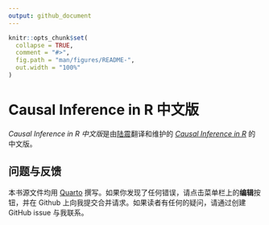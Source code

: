 ```yaml
---
output: github_document
---
```


<!-- README.md is generated from README.Rmd. Please edit that file -->

```r
knitr::opts_chunk$set(
  collapse = TRUE,
  comment = "#>",
  fig.path = "man/figures/README-",
  out.width = "100%"
)
```

# Causal Inference in R 中文版

*Causal Inference in R 中文版*是由[陆震](https://leslie-lu.github.io/)翻译和维护的 [*Causal Inference in R*](https://www.r-causal.org/) 的中文版。

## 问题与反馈

本书源文件均用 [Quarto](https://quarto.org/) 撰写。如果你发现了任何错误，请点击菜单栏上的**编辑**按钮，并在 Github 上向我提交合并请求。如果读者有任何的疑问，请通过创建 GitHub issue 与我联系。